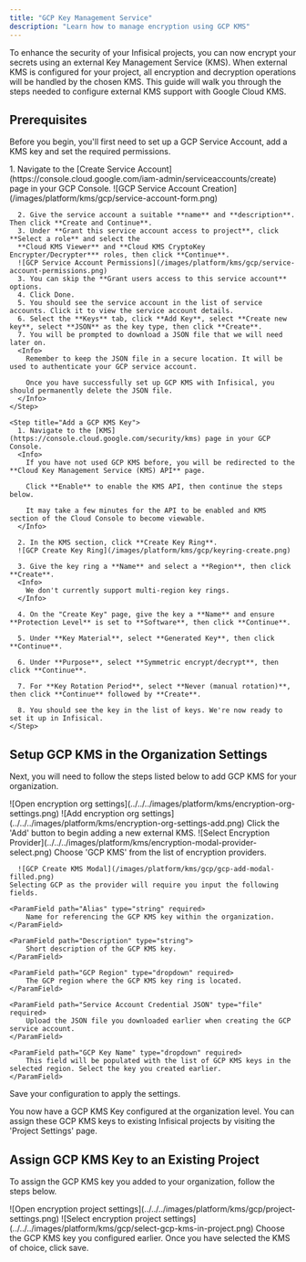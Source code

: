 ```yaml
---
title: "GCP Key Management Service"
description: "Learn how to manage encryption using GCP KMS"
---
```


To enhance the security of your Infisical projects, you can now encrypt your secrets using an external Key Management Service (KMS).
When external KMS is configured for your project, all encryption and decryption operations will be handled by the chosen KMS.
This guide will walk you through the steps needed to configure external KMS support with Google Cloud KMS.

## Prerequisites

Before you begin, you'll first need to set up a GCP Service Account, add a KMS key and set the required permissions.

  <Steps>
    <Step title="Create a GCP Service Account">
      1. Navigate to the [Create Service Account](https://console.cloud.google.com/iam-admin/serviceaccounts/create) page in your GCP Console.
        ![GCP Service Account Creation](/images/platform/kms/gcp/service-account-form.png)

      2. Give the service account a suitable **name** and **description**. Then click **Create and Continue**.
      3. Under **Grant this service account access to project**, click **Select a role** and select the
      **Cloud KMS Viewer** and **Cloud KMS CryptoKey Encrypter/Decrypter*** roles, then click **Continue**.
      ![GCP Service Account Permissions](/images/platform/kms/gcp/service-account-permissions.png)
      3. You can skip the **Grant users access to this service account** options.
      4. Click Done.
      5. You should see the service account in the list of service accounts. Click it to view the service account details.
      6. Select the **Keys** tab, click **Add Key**, select **Create new key**, select **JSON** as the key type, then click **Create**.
      7. You will be prompted to download a JSON file that we will need later on.
      <Info>
        Remember to keep the JSON file in a secure location. It will be used to authenticate your GCP service account.

        Once you have successfully set up GCP KMS with Infisical, you should permanently delete the JSON file.
      </Info>
    </Step>

    <Step title="Add a GCP KMS Key">
      1. Navigate to the [KMS](https://console.cloud.google.com/security/kms) page in your GCP Console.
      <Info>
        If you have not used GCP KMS before, you will be redirected to the **Cloud Key Management Service (KMS) API** page.

        Click **Enable** to enable the KMS API, then continue the steps below.

        It may take a few minutes for the API to be enabled and KMS section of the Cloud Console to become viewable.
      </Info>

      2. In the KMS section, click **Create Key Ring**.
      ![GCP Create Key Ring](/images/platform/kms/gcp/keyring-create.png)

      3. Give the key ring a **Name** and select a **Region**, then click **Create**.
      <Info>
        We don't currently support multi-region key rings.
      </Info>

      4. On the "Create Key" page, give the key a **Name** and ensure **Protection Level** is set to **Software**, then click **Continue**.

      5. Under **Key Material**, select **Generated Key**, then click **Continue**.

      6. Under **Purpose**, select **Symmetric encrypt/decrypt**, then click **Continue**.

      7. For **Key Rotation Period**, select **Never (manual rotation)**, then click **Continue** followed by **Create**.

      8. You should see the key in the list of keys. We're now ready to set it up in Infisical.
    </Step>

  </Steps>

## Setup GCP KMS in the Organization Settings

Next, you will need to follow the steps listed below to add GCP KMS for your organization.

<Steps>
  <Step title="Navigate to the organization settings and select the 'Encryption' tab.">
	![Open encryption org settings](../../../images/platform/kms/encryption-org-settings.png)
  </Step>
  <Step title="Click on the 'Add' button">
	![Add encryption org settings](../../../images/platform/kms/encryption-org-settings-add.png)
    Click the 'Add' button to begin adding a new external KMS.
  </Step>
  <Step title="Select 'GCP KMS'">
	![Select Encryption Provider](../../../images/platform/kms/encryption-modal-provider-select.png)
     Choose 'GCP KMS' from the list of encryption providers.
  </Step>
  <Step title="Provide the inputs for GCP KMS">

      ![GCP Create KMS Modal](/images/platform/kms/gcp/gcp-add-modal-filled.png)
    Selecting GCP as the provider will require you input the following fields.

    <ParamField path="Alias" type="string" required>
    	Name for referencing the GCP KMS key within the organization.
    </ParamField>

    <ParamField path="Description" type="string">
        Short description of the GCP KMS key.
    </ParamField>

    <ParamField path="GCP Region" type="dropdown" required>
    	The GCP region where the GCP KMS key ring is located.
    </ParamField>

    <ParamField path="Service Account Credential JSON" type="file" required>
        Upload the JSON file you downloaded earlier when creating the GCP service account.
    </ParamField>

    <ParamField path="GCP Key Name" type="dropdown" required>
    	This field will be populated with the list of GCP KMS keys in the selected region. Select the key you created earlier.
    </ParamField>

  </Step>
  <Step title="Click Save">
    Save your configuration to apply the settings.
  </Step>
</Steps>

You now have a GCP KMS Key configured at the organization level. You can assign these GCP KMS keys to existing Infisical projects by visiting the 'Project Settings' page.

## Assign GCP KMS Key to an Existing Project

To assign the GCP KMS key you added to your organization, follow the steps below.

<Steps>
  <Step title="Open Project Settings and select to the Encryption Tab">
    ![Open encryption project
    settings](../../../images/platform/kms/gcp/project-settings.png)
  </Step>
  <Step title="Under the Key Management section, select your newly added GCP KMS key from the dropdown">
    ![Select encryption project
    settings](../../../images/platform/kms/gcp/select-gcp-kms-in-project.png)
    Choose the GCP KMS key you configured earlier.
  </Step>
  <Step title="Click Save">
    Once you have selected the KMS of choice, click save.
  </Step>
</Steps>
